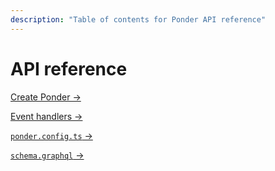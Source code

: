 ```yaml
---
description: "Table of contents for Ponder API reference"
---
```


# API reference

[Create Ponder →](/api-reference/create-ponder-fork)

[Event handlers →](/api-reference/event-handlers)

[`ponder.config.ts` →](/api-reference/ponder-config)

[`schema.graphql` →](/api-reference/schema-graphql)
